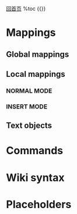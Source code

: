 [[../index|回首页]]
%toc
{{}}
= Mappings =

== Global mappings ==

{{{c
[count]<Leader>ww            Open index file of the [count]'s wiki
[count]<Leader>wi            Open diary index file of the [count]'s wiki.
[count]<Leader>w<Leader>w    Open diary wiki-file for today of the [count]'s wiki.
}}}

== Local mappings ==

=== NORMAL MODE ===

{{{c
<Leader>wh                   Convert current wiki page to HTML.
<Leader>whh                  Convert current wiki page to HTML and open it in webbrowser.

<Leader>w<Leader>i           Update diary section (delete old, insert new) Only works from the diary index.

<CR>                         Follow/create wiki link (create target wiki page if needed).
<S-CR>                       Split and follow (create target wiki page if needed)
<C-CR>                       Vertical split and follow (create target wiki page if needed)
<Backspace>                  Go back to previous wiki page.
<Tab>                        Find next link on the current page.
<S-Tab>                      Find previous link on the current page.

<Leader>wd                   Delete wiki page you are in.
<Leader>wr                   Rename wiki page you are in.

=                            Add header level. Create if needed
-                            Remove header level.
+                            Create and/or decorate links
glm                          Increase the indent of a single-line list item.
gll                          Decrease the indent of a single-line list item.
gl* or gl8                   Switch or insert a "*" symbol.  Only available in supported syntaxes.
gl# or gl3                   Switch or insert a "#" symbol.  Only available in supported syntaxes.
gl-                          Switch or insert a "-" symbol.  Only available in supported syntaxes.
gl1                          Switch or insert a "1." symbol.  Only available in supported syntaxes.

gqq                          Format table. If you made some changes to a table
 or                          without swapping insert/normal modes this command
gww                          will reformat it.
<A-Left>                     Move current table column to the left.
<A-Right>                    Move current table column to the right.
<C-Up>                       Open the previous day's diary link if available.
<C-Down>                     Open the next day's diary link if available.
<2-LeftMouse>                Follow wiki link (create target wiki page if needed).
<S-2-LeftMouse>              Split and follow wiki link (create target wiki page if needed).
<C-2-LeftMouse>              Vertical split and follow wiki link (create target wiki page if needed).
<RightMouse><LeftMouse>      Go back to previous wiki page.

zM/zm                        Folding
zR/zr                        Unfolding
}}}

=== INSERT MODE ===

{{{c
<CR>                         Go to the table cell beneath the current one, create a new row if on the last one.
<Tab>                        Go to the next table cell, create a new row if on the last cell.
}}}

== Text objects ==

{{{c
ah                           A section segment (the area between two consecutive
                             headings) including trailing empty lines.
ih                           A section segment without trailing empty lines.

You can 'vah' to select a section segment with its contents or 'dah' to delete
it or 'yah' to yank it or 'cah' to change it.

a\                           A cell in a table.
i\                           An inner cell in a table.
ac                           A column in a table.
ic                           An inner column in a table.
}}}

= Commands =

{{{c
*:VimwikiAll2HTML* Convert all wiki pages to HTML.
*:VimwikiToggleListItem* Toggle list item on/off (checked/unchecked)

*:VimwikiSearch* /pattern/
*:VWS* /pattern/
    Search for /pattern/ in all files of current wiki.
    To display all matches use |:lopen| command.
    To display next match use |:lnext| command.
    To display previous match use |:lprevious| command.

*:VimwikiBacklinks*
*:VWB*
    Search for wikilinks to the [[current wiki page]]
    in all files of current wiki.
    To display all matches use |:lopen| command.
    To display next match use |:lnext| command.
    To display previous match use |:lprevious| command.

*:VimwikiTable*
    Create a table with 5 cols and 2 rows.

    :VimwikiTable cols rows
    Create a table with the given cols and rows

    :VimwikiTable cols
    Create a table with the given cols and 2 rows
}}}

= Wiki syntax =

{{{c
* bold *
_italic _
~ ~ strikeout text ~ ~
' code (no syntax) text '
super^script^
sub,,script,,
}}}
 
{{{class="brush: python"
for i in range(1, 5):
    print(i)
}}}

{{{class="brush: c"
#include "helloworld.h"
int helloworld()
{
   printf("hello world");
}
}}}

{{{c
Unordered lists:
  * Bulleted list item
or
  - Bulleted list item

Ordered lists:
  # Numbered list item


Text line started with %% is a comment.
E.g.:
 %% this text would not be in HTML


4 or more dashes at the start of the line is a 'horizontal line' 
-------


[ [ This is a link ] ]
[ [ This is a link source | Description of the link ] ]
[ [ /home/somebody/ | Home Directory ] ]
[ [ wiki#:This is a link ] ]
[ [ wiki#:This is a link source | Description of the link ] ]
[ [ diary:2012-03-05 ] ]
[ [ ../../diary/2012-03-05 ] ]
[ [ local:../assets/data.csv|data (CSV) ] ]
[ [ file: /// home/ somebody/ a/ b/ c/ music.mp3 ] ]
{ { local:../../images/vimwiki_logo.png } }
{ { http: // vimwiki.googlecode.com/hg/images/vimwiki_logo.png } }
{ { http: // vimwiki.googlecode.com/hg/images/vimwiki_logo.png | Vimwiki } }
{ { http: // .../vimwiki_logo.png | cool stuff | style="width:150px; height: 120px;" } }
{ { http: // .../vimwiki_logo.png || class="center flow blabla" } }
[ [ http: // someaddr.com/bigpicture.jpg | { { http: // someaddr.com/thumbnail.jpg } } ] ]

}}}

= Placeholders =

{{{c
% toc Table of Contents
You can add 'table of contents' to your HTML page generated from wiki one.

%title VimWiki Usage
When you htmlize your wiki page, the default title is the filename of the page

% nohtml
If you do not want a wiki page to be converted to HTML

% template name
To apply a concrete HTML template to a wiki page
  }}}
